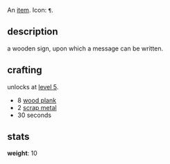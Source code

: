 An [[items|item]]. Icon: <code><nowiki>¶</nowiki></code>.

== description ==

a wooden sign, upon which a message can be written.

== crafting ==

unlocks at [[level 5]].

* 8 [[wood plank]]
* 2 [[scrap metal]]
* 30 seconds

== stats ==

'''weight''': 10